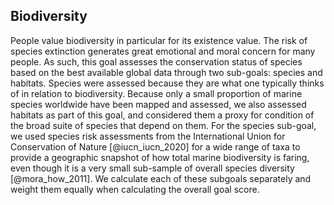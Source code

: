 ## Biodiversity

People value biodiversity in particular for its existence value. The risk of species extinction generates great emotional and moral concern for many people. As such, this goal assesses the conservation status of species based on the best available global data through two sub-goals: species and habitats. Species were assessed because they are what one typically thinks of in relation to biodiversity. Because only a small proportion of marine species worldwide have been mapped and assessed, we also assessed habitats as part of this goal, and considered them a proxy for condition of the broad suite of species that depend on them. For the species sub-goal, we used species risk assessments from the International Union for Conservation of Nature [@iucn_iucn_2020] for a wide range of taxa to provide a geographic snapshot of how total marine biodiversity is faring, even though it is a very small sub-sample of overall species diversity [@mora_how_2011]. We calculate each of these subgoals separately and weight them equally when calculating the overall goal score.